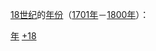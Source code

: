{{Catnav|頁面分類|历史|歷史學|年代学|年}}
{{Catnav|頁面分類|历史|歷史時代|年}}
{{Catnav|頁面分類|人文學科|歷史學|年代学|年}}

[[18世纪|18世纪]]的[[:Category:年|年份]]（[[1701年|1701年]]－[[1800年|1800年]]）：

{{世纪各年导航}}

[[Category:18世纪|年]]
[[Category:年|+18]]